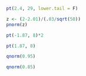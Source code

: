 ```r
pt(2.4, 29, lower.tail = F)
```

```r
z <- (2-2.01)/(.03/sqrt(50))
pnorm(z)
```

```r
pt(-1.87, 8)*2
```

```r
pt(1.87, 8)
```

```r
qnorm(0.95)
```
```r
qnorm(0.85)
```

